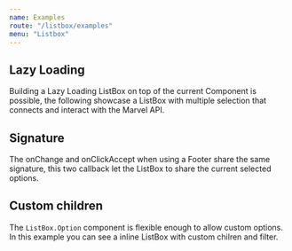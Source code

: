 ```yaml
---
name: Examples
route: "/listbox/examples"
menu: "Listbox"
---
```


<!------------------- IMPORTS ------------------>


## Lazy Loading

Building a Lazy Loading ListBox on top of the current Component is possible, the following
showcase a ListBox with multiple selection that connects and interact with the Marvel API.

<Playground>
  <Lazy />
</Playground>

## Signature

The onChange and onClickAccept when using a Footer share the same signature, this two
callback let the ListBox to share the current selected options.

<Playground>
  <Signature />
</Playground>

## Custom children

The `ListBox.Option` component is flexible enough to allow custom options. In this example
you can see a inline ListBox with custom chilren and filter.

<Playground>
  <WithFilterAndNodesAsChildrenAndIsInline />
</Playground>
